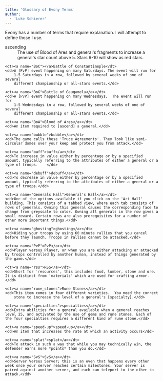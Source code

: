 ```yaml
---
title: 'Glossary of Evony Terms'
author: 
  - 'Luke Schierer'
---
```


Evony has a number of terms that require explanation.  I will attempt to define
those I use.

<dl>
    <dt><a name="ascending">ascending</a></dt>
    <dd>The use of Blood of Ares and general's fragments to increase a
        general's star count above 5. Stars 6-10 will show as red stars.</dd>

    <dt><a name="BoC"></a>Battle of Constantinople</dt>
    <dd>A [PvP] event happening on many Saturdays. The event will run for
        1-5 Saturdays in a row, followed by several weeks of one of several
        different championship or all-stars events.</dd>

    <dt><a name="BoG">Battle of Gaugamela</a></dt>
    <dd>A [PvP] event happening on many Wednesdays.  The event will run for
        1-5 Wednesdays in a row, followed by several weeks of one of several
        different championship or all-stars events.</dd>

    <dt><a name="BoA">Blood of Ares</a></dt>
    <dd>An item required to [ascend] a general.</dd>

    <dt><a name="bubble">bubble</a></dt>
    <dd>The game calls these 'Truce Agreements'. They look like semi-circular domes over your keep and protect you from attack.</dd>

    <dt><a name="buff">buff</a></dt>
    <dd>To increase in value either by percentage or by a specified amount, typically referring to the attributes of either a general or a type of troops.    </dd>

    <dt><a name="debuff">debuff</a></dt>
    <dd>To decrease in value either by percentage or by a specified amount, typically referring to the attributes of either a general or a type of troops.</dd>

    <dt><a name="Generals Hall">General's Hall</a></dt>
    <dd>One of the options available if you click on the 'Art Hall' building. This consists of a tabbed view, where each tab consists of rows of generals. Owning this general causes the corresponding face to change from greyscale to color. Owning all generals in the row gives a small reward. Certain rows are also prerequisites for a number of other more important things.</dd>

    <dt><a name="ghosting">ghosting</a></dt>
    <dd>Hiding your troops by using 60 minute rallies that you cancel before they launch. Troops in rallies cannot be attacked.</dd>

    <dt><a name="PvP">PvP</a></dt>
    <dd>Player versus Player, or when you are either attacking or attacked by troops controlled by another human, instead of things generated by the game.</dd>

    <dt><a name="rss">RSS</a></dt>
    <dd>Short for 'resources', this includes food, lumber, stone and ore. It is distinct from 'materials' which are used for crafting armor.</dd>

    <dt><a name="rune_stones">Rune Stones</a></dt>
    <dd>This item comes in four different varieties.  You need the correct
        stone to increase the level of a general's [specialty].</dd>

    <dt><a name="specialties">specialties</a></dt>
    <dd>Extra abilities for a general available when a general reaches level 25, and activated by the use of gems and rune stones. Each of the four specialties requires a different kind of rune stone.</dd>

    <dt><a name="speed-up">speed-up</a></dt>
    <dd>An item that increases the rate at which an activity occurs</dd>

    <dt><a name="splat">splat</a></dt>
    <dd>To attack in such a way that while you may technically win, the defender earns more *points* than you do.</dd>

    <dt><a name="SvS">SvS</a></dt>
    <dd>Server Versus Server; this is an even that happens every other week once your server reaches certain milestones. Your server is paired against another server, and each can teleport to the other to attack.</dd>

</dl>

[specialty]: <../glossary/#specialties>

[PvP]: <../glossary/#PvP>

[ascend]: <../glossary/#ascending>